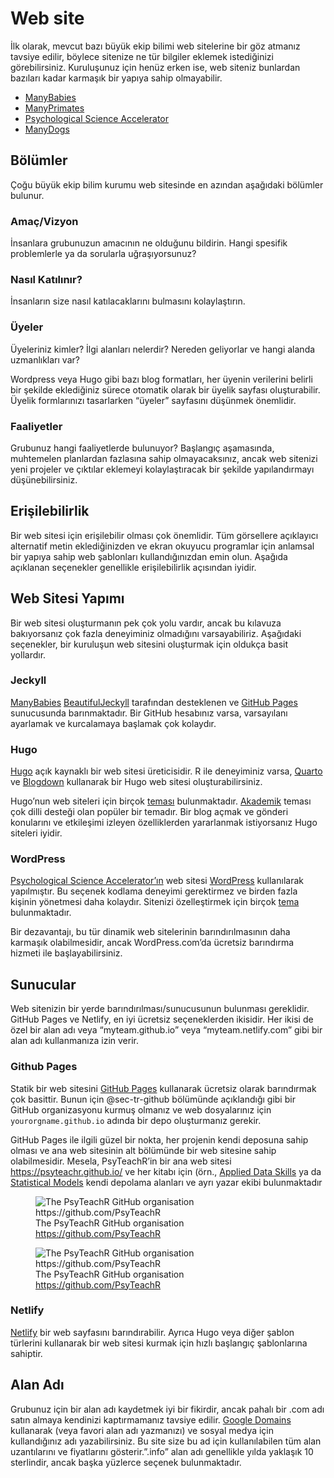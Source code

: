 # Web site {#sec-tr-website}

İlk olarak, mevcut bazı büyük ekip bilimi web sitelerine bir göz atmanız tavsiye edilir, böylece sitenize ne tür bilgiler eklemek istediğinizi görebilirsiniz. Kuruluşunuz için henüz erken ise, web siteniz bunlardan bazıları kadar karmaşık bir yapıya sahip olmayabilir.

* [ManyBabies](https://manybabies.github.io)
* [ManyPrimates](https://manyprimates.github.io/)
* [Psychological Science Accelerator](https://psysciacc.org/)
* [ManyDogs](https://manydogsproject.github.io/)

## Bölümler

Çoğu büyük ekip bilim kurumu web sitesinde en azından aşağıdaki bölümler bulunur.

### Amaç/Vizyon

İnsanlara grubunuzun amacının ne olduğunu bildirin. Hangi spesifik problemlerle ya da sorularla uğraşıyorsunuz?

### Nasıl Katılınır? 

İnsanların size nasıl katılacaklarını bulmasını kolaylaştırın.

### Üyeler

Üyeleriniz kimler? İlgi alanları nelerdir? Nereden geliyorlar ve hangi alanda uzmanlıkları var?

Wordpress veya Hugo gibi bazı blog formatları, her üyenin verilerini belirli bir şekilde eklediğiniz sürece otomatik olarak bir üyelik sayfası oluşturabilir. Üyelik formlarınızı tasarlarken "üyeler" sayfasını düşünmek önemlidir. 
 
### Faaliyetler

Grubunuz hangi faaliyetlerde bulunuyor? Başlangıç aşamasında, muhtemelen planlardan fazlasına sahip olmayacaksınız, ancak web sitenizi yeni projeler ve çıktılar eklemeyi kolaylaştıracak bir şekilde yapılandırmayı düşünebilirsiniz. 

## Erişilebilirlik

Bir web sitesi için erişilebilir olması çok önemlidir. Tüm görsellere açıklayıcı alternatif metin eklediğinizden ve ekran okuyucu programlar için anlamsal bir yapıya sahip web şablonları kullandığınızdan emin olun. Aşağıda açıklanan seçenekler genellikle erişilebilirlik açısından iyidir.

## Web Sitesi Yapımı

Bir web sitesi oluşturmanın pek çok yolu vardır, ancak bu kılavuza bakıyorsanız çok fazla deneyiminiz olmadığını varsayabiliriz. Aşağıdaki seçenekler, bir kuruluşun web sitesini oluşturmak için oldukça basit yollardır. 


### Jeckyll

[ManyBabies](https://manybabies.github.io) [BeautifulJeckyll](https://beautifuljekyll.com/) tarafından desteklenen ve [GitHub Pages](https://pages.github.com/) sunucusunda barınmaktadır. Bir GitHub hesabınız varsa, varsayılanı ayarlamak ve 	kurcalamaya başlamak çok kolaydır.

### Hugo

[Hugo](https://gohugo.io/) açık kaynaklı bir web sitesi üreticisidir. R ile deneyiminiz varsa, [Quarto](https://quarto.org/docs/reference/formats/markdown/hugo.html) ve [Blogdown](https://bookdown.org/yihui/blogdown/) kullanarak bir Hugo web sitesi oluşturabilirsiniz.

Hugo'nun web siteleri için birçok [teması](https://themes.gohugo.io/) bulunmaktadır. [Akademik](https://themes.gohugo.io/themes/starter-hugo-academic/) teması çok dilli desteği olan popüler bir temadır. Bir blog açmak ve gönderi konularını ve etkileşimi izleyen özelliklerden yararlanmak istiyorsanız Hugo siteleri iyidir.

### WordPress {#sec-tr-wordpress-en}

[Psychological Science Accelerator'ın](https://psysciacc.org/) web sitesi [WordPress](https://wordpress.com/) kullanılarak yapılmıştır. Bu seçenek kodlama deneyimi gerektirmez ve birden fazla kişinin yönetmesi daha kolaydır. Sitenizi özelleştirmek için birçok [tema](https://en-gb.wordpress.org/themes/) bulunmaktadır.

Bir dezavantajı, bu tür dinamik web sitelerinin barındırılmasının daha karmaşık olabilmesidir, ancak WordPress.com'da ücretsiz barındırma hizmeti ile başlayabilirsiniz.

## Sunucular

Web sitenizin bir yerde barındırılması/sunucusunun bulunması gereklidir. GitHub Pages ve Netlify, en iyi ücretsiz seçeneklerden ikisidir. Her ikisi de özel bir alan adı veya "myteam.github.io" veya "myteam.netlify.com" gibi bir alan adı kullanmanıza izin verir.

### Github Pages {#sec-tr-github-pages}

Statik bir web sitesini [GitHub Pages](https://pages.github.com/) kullanarak ücretsiz olarak barındırmak çok basittir. Bunun için @sec-tr-github bölümünde açıklandığı gibi bir GitHub organizasyonu kurmuş olmanız ve web dosyalarınız için `yourorgname.github.io` adında bir depo oluşturmanız gerekir. 

GitHub Pages ile ilgili güzel bir nokta, her projenin kendi deposuna sahip olması ve ana web sitesinin alt bölümünde bir web sitesine sahip olabilmesidir. Mesela, PsyTeachR'in bir ana web sitesi <https://psyteachr.github.io/> ve her kitabı için (örn., [Applied Data Skills](https://psyteachr.github.io/ads/) ya da [Statistical Models](https://psyteachr.github.io/stat-models/) kendi depolama alanları ve ayrı yazar ekibi bulunmaktadır 

::: {.light-mode}
![The PsyTeachR GitHub organisation <https://github.com/PsyTeachR>](images/github-org-light.png){fig-alt="A screenshot of the GitHub interface for the PsyTeachR organisation showing the readme, pinned repositories, and members; see https://github.com/PsyTeachR for full text"}
:::

::: {.dark-mode}
![The PsyTeachR GitHub organisation <https://github.com/PsyTeachR>](images/github-org-dark.png){fig-alt="A screenshot of the GitHub interface for the PsyTeachR organisation showing the readme, pinned repositories, and members; see https://github.com/PsyTeachR for full text"}
:::



### Netlify

[Netlify](https://app.netlify.com/) bir web sayfasını barındırabilir. Ayrıca Hugo veya diğer şablon türlerini kullanarak bir web sitesi kurmak için hızlı başlangıç şablonlarına sahiptir.


## Alan Adı {#sec-tr-domain}

Grubunuz için bir alan adı kaydetmek iyi bir fikirdir, ancak pahalı bir .com adı satın almaya kendinizi kaptırmamanız tavsiye edilir. [Google Domains](https://domains.google/) kullanarak (veya favori alan adı yazmanızı) ve sosyal medya için kullandığınız adı yazabilirsiniz. Bu site size bu ad için kullanılabilen tüm alan uzantılarını ve fiyatlarını gösterir.".info" alan adı genellikle yılda yaklaşık 10 sterlindir, ancak başka yüzlerce seçenek bulunmaktadır.

